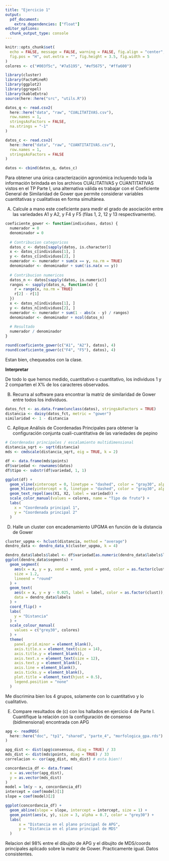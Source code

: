 ```yaml
---
title: "Ejercicio 1"
output: 
  pdf_document:
    extra_dependencies: ["float"]
editor_options: 
  chunk_output_type: console
---
```


```r
knitr::opts_chunk$set(
  echo = FALSE, message = FALSE, warning = FALSE, fig.align = "center",
  fig.pos = "H", out.extra = "", fig.height = 3.5, fig.width = 5
)
colores <- c("#003f5c", "#7a5195", "#ef5675", "#ffa600")
```

```r
library(cluster)
library(FactoMineR)
library(ggplot2)
library(ggrepel)
library(kableExtra)
source(here::here("src", "utils.R"))
```

```r
datos_q <- read.csv2(
  here::here("data", "raw", "CUALITATIVAS.csv"), 
  row.names = 1, 
  stringsAsFactors = FALSE, 
  na.strings = "-1"
)

datos_c <- read.csv2(
  here::here("data", "raw", "CUANTITATIVAS.csv"), 
  row.names = 1, 
  stringsAsFactors = FALSE
)

datos <- cbind(datos_q, datos_c)
```

Para obtener una única caracterización agronómica incluyendo toda la información
brindada en los archivos CUALITATIVAS y CUANTITATIVAS vistos en el TP Parte I, 
una alternativa válida es trabajar con el Coeficiente General de Similaridad de
Gower que permite considerar variables cuantitativas y cualitativas en forma 
simultánea. 

A) Calcule a mano este coeficiente para medir el grado de asociación entre las 
variedades A1 y A2, y F4 y F5 (filas 1, 2, 12 y 13 respectivamente). 

```r
coeficiente_gower <- function(individuos, datos) {
  numerador = 0
  denominador = 0
  
  # Contribucion categoricos
  datos_c <- datos[sapply(datos, is.character)]
  x <- datos_c[individuos[1], ]
  y <- datos_c[individuos[2], ]
  numerador <- numerador + sum(x == y, na.rm = TRUE)
  denominador <- denominador + sum(!is.na(x == y))
  
  # Contribucion numericos
  datos_n <- datos[sapply(datos, is.numeric)]
  rangos <- sapply(datos_n, function(x) {
    r = range(x, na.rm = TRUE)
    r[2] - r[1]
  })
  x <- datos_n[individuos[1], ]
  y <- datos_n[individuos[2], ]
  numerador <- numerador + sum(1 - abs(x - y) / rangos)
  denominador <- denominador + ncol(datos_n)
  
  # Resultado
  numerador / denominador
}

round(coeficiente_gower(c("A1", "A2"), datos), 4)
round(coeficiente_gower(c("F4", "F5"), datos), 4)
```

Estan bien, chequeados con la clase.

**Interpretar**

De todo lo que hemos medido, cuantitativo o cuantitativo, los individuos 1 y 2 
comparten el X% de los caracteres observados.

B) Recurra al software para encontrar la matriz de similaridad de Gower entre 
todos los individuos. 

```r
datos_fct <- as.data.frame(unclass(datos), stringsAsFactors = TRUE)
distancia <- daisy(datos_fct, metric = "gower")
similaridad <- 1 - distancia
```

C) Aplique Análisis de Coordenadas Principales para obtener la configuración 
conjunta cuali-cuantitativa de las variedades de pepino 

```r
# Coordenadas principales / escalamiento multidimensional
distancia_sqrt <- sqrt(distancia) 
mds <- cmdscale(distancia_sqrt, eig = TRUE, k = 2)
```

```r
df <- data.frame(mds$points)
df$variedad <- rownames(datos)
df$tipo <- substr(df$variedad, 1, 1)

ggplot(df) + 
  geom_vline(xintercept = 0, linetype = "dashed", color = "gray30", alpha = 0.5) + 
  geom_hline(yintercept = 0, linetype = "dashed", color = "gray30", alpha = 0.5) +
  geom_text_repel(aes(X1, X2, label = variedad)) +
  scale_color_manual(values = colores, name = "Tipo de fruto") + 
  labs(
    x = "Coordenada principal 1",
    y = "Coordenada principal 2"
  )
```


D) Halle un cluster con encadenamiento UPGMA en función de la distancia de Gower 

```r
cluster_upgma <- hclust(distancia, method = "average")
dendro_data <- dendro_data_k(cluster_upgma, k = 4)
```


```r
dendro_data$labels$label <- df$variedad[as.numeric(dendro_data$labels$label)]
ggplot(dendro_data$segments) + 
  geom_segment(
    aes(x = x, y = y, xend = xend, yend = yend, color = as.factor(clust)),
    size = 1.2,
    lineend = "round"
  ) + 
  geom_text(
    aes(x = x, y = y - 0.025, label = label, color = as.factor(clust)), 
    data = dendro_data$labels
  ) + 
  coord_flip() + 
  labs(
    y = "Distancia"
  ) + 
  scale_colour_manual(
    values = c("grey30", colores)
  ) + 
  theme(
    panel.grid.minor = element_blank(),
    axis.title.x = element_text(size = 14), 
    axis.title.y = element_blank(), 
    axis.text.x = element_text(size = 12),
    axis.text.y = element_blank(), 
    axis.line = element_blank(), 
    axis.ticks.y = element_blank(),
    plot.title = element_text(hjust = 0.5),
    legend.position = "none"
  )
```


Me discrimina bien los 4 grupos, solamente con lo cuantitativo y lo cualitativo.

E) Compare resultados de (c) con los hallados en ejercicio 4 de Parte I. 
Cuantifique la relación con la configuración de consenso (bidimensional) 
encontrada con APG

```r
apg <- readRDS(
  here::here("doc", "tp1", "shared", "parte_4", "morfologica_gpa.rds")
)

apg_dist <- dist(apg$consensus, diag = TRUE) / 33
mds_dist <- dist(mds$points, diag = TRUE) / 33
correlacion <- cor(apg_dist, mds_dist) # esta bien!!
```

```r
concordancia_df <- data.frame(
  x = as.vector(apg_dist),
  y = as.vector(mds_dist)
)
model = lm(y ~ x, concordancia_df)
intercept = coef(model)[1]
slope = coef(model)[2]

ggplot(concordancia_df) + 
  geom_abline(slope = slope, intercept = intercept, size = 1) +
  geom_point(aes(x, y), size = 3, alpha = 0.7, color = "grey30") + 
  labs(
      x = "Distancia en el plano principal de APG",
      y = "Distancia en el plano principal de MDS"
  )
```

Relacion del 98% entre el dibujito de APG y el dibujito de MDS/coords principales
aplicado sobre la matriz de Gower. Practicamente igual. Datos consistentes.